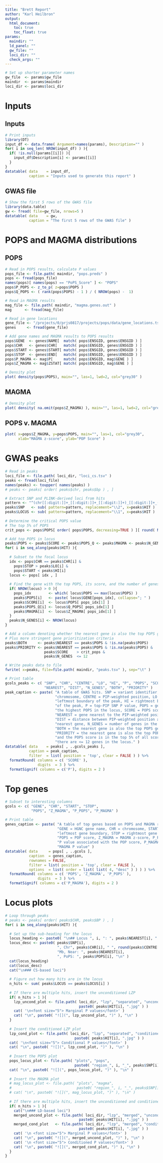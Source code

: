 ```yaml
---
title: "Brett Report"
author: "Karl Heilbron"
output: 
  html_document:
    toc: true
    toc_float: true
params:
  maindir: ""
  ld_panel: ""
  gw_file: ""
  loci_dir: ""
  check_args: ""
---
```


```r
# Set up shorter parameter names
gw_file  <- params$gw_file
maindir  <- params$maindir
loci_dir <- params$loci_dir
```

# Inputs {.tabset .tabset-pills}
## Inputs
```r

# Print inputs
library(DT)
input_df <- data.frame( Argument=names(params), Description="" )
for( i in seq_len( NROW(input_df) ) ){
  if( !is.null(params[[i]]) ){
    input_df$Description[i] <- params[[i]]
  }
}
datatable( data    = input_df,
           caption = "Inputs used to generate this report" )
```

## GWAS file
```r

# Show the first 5 rows of the GWAS file
library(data.table)
gw <- fread( file=gw_file, nrows=5 )
datatable( data    = gw, 
           caption = "The first 5 rows of the GWAS file" )
```

# POPS and MAGMA distributions {.tabset .tabset-pills}
## POPS
```r

# Read in POPS results, calculate P values
pops_file <- file.path( maindir, "pops.preds" )
pops <- fread(pops_file)
names(pops)[ names(pops) == "PoPS_Score" ] <- "POPS"
pops$P_POPS <- z_to_p( z=pops$POPS )
pops$Q_POPS <- ( rank(pops$POPS) - 1 ) / ( NROW(pops) -  1)

# Read in MAGMA results
mag_file <- file.path( maindir, "magma.genes.out" )
mag      <- fread(mag_file)

# Read in gene locations
gene_file <- "/projects/0/prjs0817/projects/pops/data/gene_locations.tsv"
genes     <- fread(gene_file)

# Add gene names and MAGMA results to POPS results
pops$GENE  <- genes$NAME[  match( pops$ENSGID, genes$ENSGID ) ]
pops$CHR   <- genes$CHR[   match( pops$ENSGID, genes$ENSGID ) ]
pops$START <- genes$START[ match( pops$ENSGID, genes$ENSGID ) ]
pops$STOP  <- genes$END[   match( pops$ENSGID, genes$ENSGID ) ]
pops$P_MAGMA <- mag$P[     match( pops$ENSGID, mag$GENE ) ]
pops$Z_MAGMA <- mag$ZSTAT[ match( pops$ENSGID, mag$GENE ) ]

# Density plot  
plot( density(pops$POPS), main="", las=1, lwd=2, col="grey30" )
```

## MAGMA
```r

# Density plot
plot( density( na.omit(pops$Z_MAGMA) ), main="", las=1, lwd=2, col="grey30" )
```

## POPS v. MAGMA
```r
plot( x=pops$Z_MAGMA, y=pops$POPS, main="", las=1, col="grey30",
      xlab="MAGMA z-score", ylab="POP Score" )
```

# GWAS peaks
```r

# Read in peaks
loci_file <- file.path( loci_dir, "loci_cs.tsv" )
peaks <- fread(loci_file)
names(peaks) <- toupper( names(peaks) )
# peaks <- peaks[ order( peaks$chr, peaks$bp ) , ]

# Extract SNP and PLINK-derived loci from hits
pattern <- "^(chr[[:digit:]]+_[[:digit:]]+_[[:digit:]]+)_[[:digit:]]+_(.*)$"
peaks$SNP   <- sub( pattern=pattern, replacement="\\2", x=peaks$HIT )
peaks$LOCUS <- sub( pattern=pattern, replacement="\\1", x=peaks$HIT )
  
# Determine the critical POPS value
# The top 5% of POPS
crit_pops <- pops$POPS[ order( pops$POPS, decreasing=TRUE ) ][ round( NROW(pops)*0.05 ) ]

# Add top POPS in locus
peaks$POPS <- peaks$SCORE <- peaks$POPS_Q <- peaks$MAGMA <- peaks$N_GENES <- NA
for( i in seq_along(peaks$HIT) ){
  
  # Subset to the focal locus
  idx <- pops$CHR == peaks$CHR[i] & 
    pops$STOP > peaks$LO[i] &
    pops$START < peaks$HI[i]
  locus <- pops[ idx , ]
  
  # Find the gene with the top POPS, its score, and the number of genes in the locus
  if( NROW(locus) > 0 ){
    pops_idx        <- which( locus$POPS == max(locus$POPS) )
    peaks$POPS[i]   <- paste( locus$GENE[pops_idx], collapse="; " )
    peaks$SCORE[i]  <- locus$POPS[ pops_idx[1] ]
    peaks$POPS_Q[i] <- locus$Q_POPS[ pops_idx[1] ]
    peaks$MAGMA[i]  <- locus$Z_MAGMA[ pops_idx[1] ]
  }
  peaks$N_GENES[i] <- NROW(locus)
}

# Add a column denoting whether the nearest gene is also the top POPS gene
# Plus more stringent gene prioritization criteria
peaks$BOTH     <- peaks$NEAREST == peaks$POPS & !is.na(peaks$POPS)
peaks$PRIORITY <- peaks$NEAREST == peaks$POPS & !is.na(peaks$POPS) & 
                  peaks$SCORE    > crit_pops &
                  peaks$N_GENES  <= 12

# Write peaks data to file
fwrite( x=peaks, file=file.path( maindir, "peaks.tsv" ), sep="\t" )

# Print table
gcols_peaks <- c( "SNP", "CHR", "CENTRE", "LO", "HI", "P", "POPS", "SCORE", 
                  "NEAREST", "DIST", "N_GENES", "BOTH", "PRIORITY" )
peak_caption <- paste( "A table of GWAS hits. SNP = variant identifier, CHR =",
                       "chromosome, CENTRE = PIP-weighted position, LO =",
                       "leftmost boundary of the peak, HI = rightmost boundary",
                       "of the peak, P = top-PIP SNP P value, POPS = gene with",
                       "the highest POPS in the locus, SCORE = POPS score,",
                       "NEAREST = gene nearest to the PIP-weighted position,",
                       "DIST = distance between PIP-weighted position and the",
                       "nearest gene, N_GENES = number of genes in the locus,",
                       "BOTH = the nearest gene is also the top POPS gene,",
                       "PRIORITY = the nearest gene is also the top POPS gene",
                       "and the POPS score is in the top 5% of all scores and",
                       "there are <= 12 genes in the locus." )
datatable( data    = peaks[ , ..gcols_peaks ], 
           caption = peak_caption,
           filter  = list( position = 'top', clear = FALSE ) ) %>% 
  formatRound( columns = c( 'SCORE' ), 
               digits  = 3 ) %>%
  formatSignif( columns = c('P'), digits = 2 )
```

# Top genes
```r

# Subset to interesting columns
gcols <- c( "GENE", "CHR", "START", "STOP", 
            "POPS", "Z_MAGMA", "P_POPS", "P_MAGMA" )

# Print table
genes_caption <- paste( "A table of top genes based on POPS and MAGMA results.",
                        "GENE = HGNC gene name, CHR = chromosome, START =",
                        "leftmost gene boundary, STOP = rightmost gene boundary,",
                        "POPS = POP score, Z_MAGMA = MAGMA z-score, P_POPS =",
                        "P value associated with the POP score, P_MAGMA =",
                        "MAGMA P value" )
datatable( data     = pops[ , ..gcols ],
           caption  = genes_caption,
           rownames = FALSE,
           filter = list( position = 'top', clear = FALSE ),
           options  = list( order = list( list( 4, "desc" ) ) ) ) %>%
  formatRound( columns = c( 'POPS', 'Z_MAGMA', 'P_POPS' ), 
               digits  = 3 ) %>%
  formatSignif( columns = c('P_MAGMA'), digits = 2 )
```

# Locus plots
```r

# Loop through peaks
# peaks <- peaks[ order( peaks$CHR, peaks$BP ) , ]
for( i in seq_along(peaks$HIT) ){
  
  # Set up the sub-heading for the locus
  locus_heading <- paste0( "\n## Locus ", i, ": ", peaks$NEAREST[i], " {.tabset .tabset-pills}\n")
  locus_desc <- paste0( peaks$SNP[i], 
                        ", Chr", peaks$CHR[i], " ", round(peaks$CENTRE[i]/1e6), 
                        "Mb, Near: ", peaks$NEAREST[i], 
                        ", PoPS: ", peaks$POPS[i], "\n" )
  cat(locus_heading)
  cat(locus_desc)
  cat("\n### CS-based loci")
  
  # Figure out how many hits are in the locus
  n_hits <- sum( peaks$LOCUS == peaks$LOCUS[i] )
  
  # If there are multiple hits, insert the unconditioned LZP
  if( n_hits > 1 ){
    lzp_uncond_plot <- file.path( loci_dir, "lzp", "separated", "unconditioned", 
                                  paste0( peaks$HIT[i], ".jpg" ) )
    cat( '\n<font size="5"> Marginal P values</font>' )
    cat( "\n", paste0( "![](", lzp_uncond_plot, ")" ), "\n" )
  }
  
  # Insert the conditioned LZP plot
  lzp_cond_plot <- file.path( loci_dir, "lzp", "separated", "conditioned", 
                                paste0( peaks$HIT[i], ".jpg" ) )
  cat( '\n<font size="5"> Conditional P values</font>' )
  cat( "\n", paste0( "![](", lzp_cond_plot, ")" ), "\n" )
  
  # Insert the POPS plot
  pops_locus_plot <- file.path( "plots", "pops", 
                                paste0( "region_", i, "_", peaks$SNP[i], ".jpg" ) )
  cat( "\n", paste0( "![](", pops_locus_plot, ")" ), "\n" )
  
  # Insert the MAGMA plot
  # mag_locus_plot <- file.path( "plots", "magma", 
  #                              paste0( "region_", i, "_", peaks$SNP[i], ".jpg" ) )
  # cat( "\n", paste0( "![](", mag_locus_plot, ")" ), "\n" )
  
  # If there are multiple hits, insert the unconditioned and conditioned merged LZPs
  if( n_hits > 1 ){
    cat("\n### LD-based loci")
    merged_uncond_plot <- file.path( loci_dir, "lzp", "merged", "unconditioned", 
                                  paste0( peaks$HIT[i], ".jpg" ) )
    merged_cond_plot   <- file.path( loci_dir, "lzp", "merged", "conditioned", 
                                  paste0( peaks$HIT[i], ".jpg" ) )
    cat( '\n <font size="5"> Marginal P values</font>' )
    cat( "\n", paste0( "![](", merged_uncond_plot, ")" ), "\n" )
    cat( '\n <font size="5"> Conditioned P values</font>' )
    cat( "\n", paste0( "![](", merged_cond_plot, ")" ), "\n" )
  }
}
```





